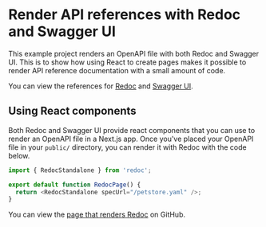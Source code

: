 # Render API references with Redoc and Swagger UI

This example project renders an OpenAPI file with both Redoc and Swagger UI.
This is to show how using React to create pages makes it possible to render API reference documentation with a small amount of code.

You can view the references for [Redoc](/redoc) and [Swagger UI](/swagger-ui).

## Using React components

Both Redoc and Swagger UI provide react components that you can use to render an OpenAPI file in a Next.js app.
Once you've placed your OpenAPI file in your `public/` directory, you can render it with Redoc with the code below.

```js
import { RedocStandalone } from 'redoc';

export default function RedocPage() {
  return <RedocStandalone specUrl="/petstore.yaml" />;
}
```

You can view the [page that renders Redoc](https://github.com/smizell/api-dev-portal/blob/main/pages/redoc.js) on GitHub.